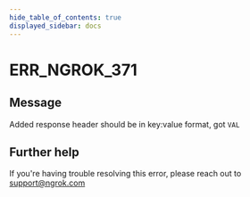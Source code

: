 ```yaml
---
hide_table_of_contents: true
displayed_sidebar: docs
---
```



# ERR_NGROK_371

## Message

Added response header should be in key:value format, got `VAL`

<ErrorDetails error="err_ngrok_371" />

## Further help

If you're having trouble resolving this error, please reach out to [support@ngrok.com](mailto:support@ngrok.com?subject=Help%20with%20ERR_NGROK_371)
